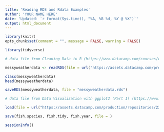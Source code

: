 ```yaml
---
title: 'Reading RDS and Rdata Examples'
author: 'YOUR NAME HERE'
date: 'Updated: `r format(Sys.time(), "%A, %B %d, %Y @ %X")`'
output: html_document
---
```


```r
library(knitr)
opts_chunk$set(comment = "", message = FALSE, warning = FALSE)
```

```r
library(tidyverse)
```


```r
# data file from Cleaning Data in R (https://www.datacamp.com/courses/cleaning-data-in-r)

messyweatherdata <- readRDS(file = url("https://assets.datacamp.com/production/repositories/34/datasets/b3c1036d9a60a9dfe0f99051d2474a54f76055ea/weather.rds"))

class(messyweatherdata)
head(messyweatherdata)

saveRDS(messyweatherdata, file = "messyweatherdata.rds")
```


```r
# data file from Data Visualization with ggplot2 (Part 1) (https://www.datacamp.com/courses/data-visualization-with-ggplot2-1)

load(file = url("https://assets.datacamp.com/production/repositories/236/datasets/eb4457a6db78d48de3720bb10b47e5c740a21234/fish.RData"))

save(fish.species, fish.tidy, fish.year, file = )
```


```r
sessionInfo()
```
